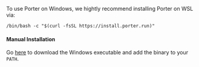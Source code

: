 To use Porter on Windows, we hightly recommend installing Porter on WSL via:

```
/bin/bash -c "$(curl -fsSL https://install.porter.run)"
```

#### Manual Installation

Go [here](https://github.com/porter-dev/porter/releases/latest) to download the Windows executable and add the binary to your `PATH`.
